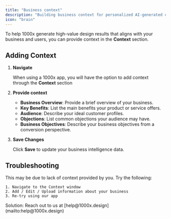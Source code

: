 ```yaml
---
title: "Business context"
description: "Building business context for personalized AI-generated content"
icon: "brain"
---
```


To help 1000x generate high-value design results that aligns with your business and users, you can provide context in the **Context** section.

## **Adding Context**

1. **Navigate**

   When using a 1000x app, you will have the option to add context through the **Context** section
2. **Provide context**
   - **Business Overview**: Provide a brief overview of your business.
   - **Key Benefits**: List the main benefits your product or service offers.
   - **Audience**: Describe your ideal customer profiles.
   - **Objections**: List common objections your audience may have.
   - **Business Objectives**: Describe your business objectives from a conversion perspective.
3. **Save Changes**

   Click **Save** to update your business intelligence data.

## Troubleshooting

<AccordionGroup>
  <Accordion title="Error: Context not found">
    This may be due to lack of context provided by you. Try the following:

    1. Navigate to the Context window
    2. Add / Edit / Upload information about your business
    3. Re-try using our app
  </Accordion>
  <Accordion title="Issue: Failed to upload">
    Solution: Reach out to us at [help@1000x.design](mailto:help@1000x.design)
  </Accordion>
</AccordionGroup>